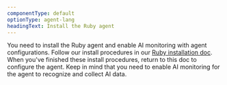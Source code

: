```yaml
---
componentType: default
optionType: agent-lang
headingText: Install the Ruby agent
---
```


You need to install the Ruby agent and enable AI monitoring with agent configurations. Follow our install procedures in our [Ruby installation doc](/docs/apm/agents/ruby-agent/installation/install-new-relic-ruby-agent). When you've finished these install procedures, return to this doc to configure the agent. Keep in mind that you need to enable AI monitoring for the agent to recognize and collect AI data.
